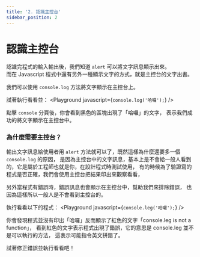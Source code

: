 ```yaml
---
title: '2. 認識主控台'
sidebar_position: 2
---
```


# 認識主控台
認識完程式的輸入輸出後，我們知道 `alert` 可以將文字訊息顯示出來。<br/>
而在 Javascript 程式中還有另外一種顯示文字的方式，就是主控台的文字出書。

我們可以使用 `console.log` 方法將文字顯示在主控台上。

試著執行看看並：
<Playground javascript={`console.log('哈囉');`} />

點擊 `console` 分頁後，你會看到黑色的區塊出現了「哈囉」的文字，
表示我們成功的將文字顯示在主控台中。


### 為什麼需要主控台？
輸出文字訊息給使用者用 `alert` 方法就可以了，既然這樣為什麼還要多一個 `console.log` 的原因，
是因為主控台中的文字訊息，基本上是不會給一般人看到的，它是屬於工程師也就是你，在設計程式時測試使用，
有的時候為了驗證寫的程式是否正確，我們會使用主控台把結果印出來觀察看看，

另外當程式有錯誤時，錯誤訊息也會顯示在主控台中，幫助我們來排除錯誤，
也因為這樣所以一般人是不會看到主控台的。

執行看看以下的程式：
<Playground javascript={`console.leg('哈囉');`} />

你會發現程式並沒有印出「哈囉」反而顯示了紅色的文字「console.leg is not a function」，
看到紅色的文字表示程式出現了錯誤，它的意思是 console.leg 並不是可以執行的方法，
這表示可能指令英文拼錯了。

試著修正錯誤並執行看看吧！
